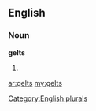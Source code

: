 ==English==

===Noun===
'''gelts'''

# {{plural of|[[gelt]]}}

[[Category:English plurals]]

[[ar:gelts]]
[[my:gelts]]